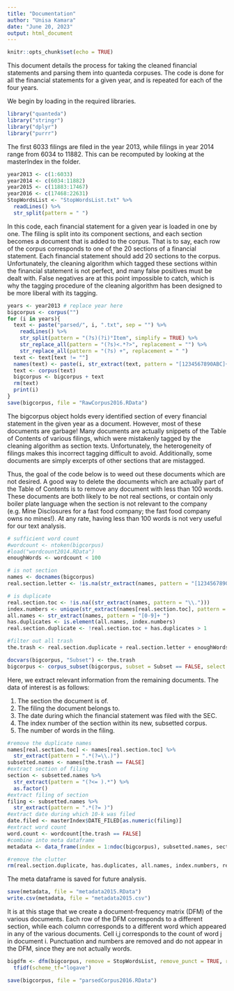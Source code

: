 ```yaml
---
title: "Documentation"
author: "Unisa Kamara"
date: "June 20, 2023"
output: html_document
---
```


```r
knitr::opts_chunk$set(echo = TRUE)
```

This document details the process for taking the cleaned financial statements and parsing them into quanteda corpuses. The code is done for all the financial statements for a given year, and is repeated for each of the four years.

We begin by loading in the required libraries.

```r
library("quanteda")
library("stringr")
library("dplyr")
library("purrr")
```

The first 6033 filings are filed in the year 2013, while filings in year 2014 range from 6034 to 11882. This can be recomputed by looking at the masterIndex in the folder.

```r
year2013 <- c(1:6033)
year2014 <- c(6034:11882)
year2015 <- c(11883:17467)
year2016 <- c(17468:22631)
StopWordsList <- "StopWordsList.txt" %>%
  readLines() %>%
  str_split(pattern = " ")
```

In this code, each financial statement for a given year is loaded in one by one. The filing is split into its component sections, and each section becomes a document that is added to the corpus. That is to say, each row of the corpus corresponds to one of the 20 sections of a financial statement. Each financial statement should add 20 sections to the corpus. Unfortunately, the cleaning algorithm which tagged these sections within the financial statement is not perfect, and many false positives must be dealt with. False negatives are at this point impossible to catch, which is why the tagging procedure of the cleaning algorithm has been designed to be more liberal with its tagging.

```r
years <- year2013 # replace year here
bigcorpus <- corpus("")
for (i in years){
  text <- paste("parsed/", i, ".txt", sep = "") %>%
    readLines() %>%
    str_split(pattern = "(?s)(?i)°Item", simplify = TRUE) %>%
    str_replace_all(pattern = "(?s)<.*?>", replacement = "") %>%
    str_replace_all(pattern = "(?s) +", replacement = " ")
  text <- text[text != ""]
  names(text) <- paste(i, str_extract(text, pattern = "[1234567890ABC]+"))
  text <- corpus(text)
  bigcorpus <- bigcorpus + text
  rm(text)
  print(i)
}
save(bigcorpus, file = "RawCorpus2016.RData")
```

The bigcorpus object holds every identified section of every financial statement in the given year as a document. However, most of these documents are garbage! Many documents are actually snippets of the Table of Contents of various filings, which were mistakenly tagged by the cleaning algorithm as section texts. Unfortunately, the heterogeneity of filings makes this incorrect tagging difficult to avoid. Additionally, some documents are simply excerpts of other sections that are mistagged.

Thus, the goal of the code below is to weed out these documents which are not desired. A good way to delete the documents which are actually part of the Table of Contents is to remove any document with less than 100 words. These documents are both likely to be not real sections, or contain only boiler plate language when the section is not relevant to the company (e.g. Mine Disclosures for a fast food company; the fast food company owns no mines!). At any rate, having less than 100 words is not very useful for our text analysis.

```r
# sufficient word count
#wordcount <- ntoken(bigcorpus)
#load("wordcount2014.RData")
enoughWords <- wordcount < 100

# is not section
names <- docnames(bigcorpus)
real.section.letter <- !is.na(str_extract(names, pattern = "[1234567890]+ [ABCDEFGHIJKLMNOPQRSTUVWXYZ]"))

# is duplicate
real.section.toc <- !is.na((str_extract(names, pattern = "\\.")))
index.numbers <- unique(str_extract(names[real.section.toc], pattern = "[1234567890]+ "))
all.names <- str_extract(names, pattern = "[0-9]+ ")
has.duplicates <- is.element(all.names, index.numbers)
real.section.duplicate <- !real.section.toc + has.duplicates > 1

#filter out all trash
the.trash <- real.section.duplicate + real.section.letter + enoughWords > 0

docvars(bigcorpus, "Subset") <- the.trash
bigcorpus <- corpus_subset(bigcorpus, subset = Subset == FALSE, select = FALSE)
```

Here, we extract relevant information from the remaining documents. The data of interest is as follows:

1) The section the document is of.
2) The filing the document belongs to.
3) The date during which the financial statement was filed with the SEC.
4) The index number of the section within its new, subsetted corpus.
5) The number of words in the filing.

```r
#remove the duplicate names
names[real.section.toc] <- names[real.section.toc] %>%
  str_extract(pattern = ".*(?=\\.)")
subsetted.names <- names[the.trash == FALSE]
#extract section of filing
section <- subsetted.names %>%
  str_extract(pattern = "(?<= ).*") %>%
  as.factor()
#extract filing of section
filing <- subsetted.names %>%
  str_extract(pattern = ".*(?= )")
#extract date during which 10-k was filed
date.filed <- masterIndex$DATE_FILED[as.numeric(filing)]
#extract word count
word.count <- wordcount[the.trash == FALSE]
#combine into meta dataframe
metadata <- data_frame(index = 1:ndoc(bigcorpus), subsetted.names, section, filing, date.filed, word.count)

#remove the clutter
rm(real.section.duplicate, has.duplicates, all.names, index.numbers, real.section.toc, real.section.letter, wordcount, names, date.filed, word.count, subsetted.names, section, filing, the.trash, enoughWords)
```

The meta dataframe is saved for future analysis.

```r
save(metadata, file = "metadata2015.RData")
write.csv(metadata, file = "metadata2015.csv")
```

It is at this stage that we create a document-frequency matrix (DFM) of the various documents. Each row of the DFM corresponds to a different section, while each column corresponds to a different word which appeared in any of the various documents. Cell i,j corresponds to the count of word j in document i. Punctuation and numbers are removed and do not appear in the DFM, since they are not actually words.

```r
bigdfm <- dfm(bigcorpus, remove = StopWordsList, remove_punct = TRUE, remove_numbers = TRUE) %>%
  tfidf(scheme_tf="logave")
```

```r
save(bigcorpus, file = "parsedCorpus2016.RData")
```